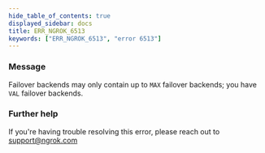 ```yaml
---
hide_table_of_contents: true
displayed_sidebar: docs
title: ERR_NGROK_6513
keywords: ["ERR_NGROK_6513", "error 6513"]
---
```


### Message

Failover backends may only contain up to `MAX` failover backends; you have `VAL` failover backends.

### Further help

If you're having trouble resolving this error, please reach out to [support@ngrok.com](mailto:support@ngrok.com?subject=Help%20with%20ERR_NGROK_6513)
